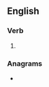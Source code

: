 ==English==

===Verb===
{{head|en|verb form}}

# {{en-third-person singular of|ravel}}

===Anagrams===
* {{anagrams|en|a=aelrsv|Lavers|arvels|larves|lavers|revals|salver|serval|slaver|velars|versal}}